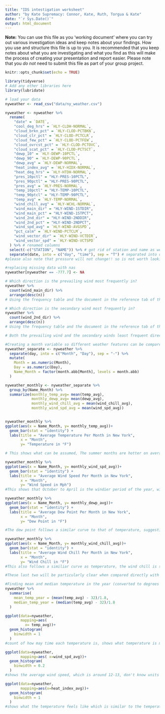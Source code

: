 ```yaml
---
title: "IDS intestigation worksheet"
author: "by Kate Supremacy: Connor, Kate, Ruth, Torgua & Kate"
date: "`r Sys.Date()`"
output: html_document
---
```


**Note:** You can use this file as you 'working document' where you can try out various investigation ideas and keep notes about your findings. How you use and structure this file is up to you. It is recommended that you keep notes about what you are investigating and what you find as this will make the process of creating your presentation and report easier. Please note that you _do not_ need to submit this file as part of your group project.



```r
knitr::opts_chunk$set(echo = TRUE)
```


```r
library(tidyverse)
# Add any other libraries here
library(lubridate)


```


```r
# load your data 
nyweather <- read_csv("data/ny_weather.csv")

nyweather <- nyweather %>%
  rename(
    "date" = `DATE`,
    "cool_deg_hrs" = `HLY-CLDH-NORMAL`,
    "cloud_brkn_pct" = `HLY-CLOD-PCTBKN`,
    "cloud_clr_pct" = `HLY-CLOD-PCTCLR`,
    "cloud_few_pct" = `HLY-CLOD-PCTFEW`,
    "cloud_ovrcst_pct" = `HLY-CLOD-PCTOVC`,
    "cloud_scat_pct" = `HLY-CLOD-PCTSCT`,
    "dewp_10" = `HLY-DEWP-10PCTL`,
    "dewp_90" = `HLY-DEWP-90PCTL`,
    "dewp_avg" = `HLY-DEWP-NORMAL`,
    "heat_index_avg" = `HLY-HIDX-NORMAL`,
    "heat_deg_hrs" = `HLY-HTDH-NORMAL`,
    "pres_10pctl" = "HLY-PRES-10PCTL",
    "pres_90pctl" = "HLY-PRES-90PCTL",
    "pres_avg" = `HLY-PRES-NORMAL`,
    "temp_10pctl" = "HLY-TEMP-10PCTL",
    "temp_90ptcl" = "HLY-TEMP-90PCTL",
    "temp_avg" = `HLY-TEMP-NORMAL`,
    "wind_chill_avg" = `HLY-WCHL-NORMAL`,
    "wind_main_dir" = "HLY-WIND-1STDIR",
    "wind_main_pct" = "HLY-WIND-1STPCT",
    "wind_2nd_dir" = "HLY-WIND-2NDDIR",
    "wind_2nd_pct" = "HLY-WIND-2NDPCT",
    "wind_spd_avg" = `HLY-WIND-AVGSPD`,
    "pct_calm" = `HLY-WIND-PCTCLM`,
    "wind_vector_dir" = `HLY-WIND-VCTDIR`,
    "wind_vector_spd" = `HLY-WIND-VCTSPD`
  ) %>% # renamed columns
  select(-c("STATION", "NAME")) %>% # got rid of station and name as we know these
  separate(date, into = c("day", "time"), sep = "T") # separated into day and time (might want to change variable types)
#please also note that pressure will not change!! so is not worth looking at

#replacing missing data with nas
nyweather[nyweather == -777.7] <- NA
```
```r
# Which direction is the prevailing wind most frequently in? 
nyweather %>%
  count(wind_main_dir) %>%
  arrange(desc(n)) 
# Using the frequency table and the document in the reference tab of the Google doc, the prevailing wind most frequently in the North West direction.

# Which direction is the secondary wind most frequently in?
nyweather %>%
  count(wind_2nd_dir) %>%
  arrange(desc(n))
# Using the frequency table and the document in the reference tab of the Google doc, the secondary wind most frequently in the West direction.

# Both the prevailing wind and the secondary winds least frequent direction is East.

```
```r
#Creating a month variable so different weather features can be compared over the year
nyweather_separate <- nyweather %>% 
  separate(day, into = c("Month", "Day"), sep = "-") %>% 
  mutate(
    Month = as.numeric(Month),
    Day = as.numeric(Day),
    Name_Month = factor(month.abb[Month], levels = month.abb)
  )
```


```r
nyweather_monthly <- nyweather_separate %>% 
  group_by(Name_Month) %>% 
  summarize(monthly_temp_avg= mean(temp_avg),
            monthly_dewp_avg= mean(dewp_avg),
            monthly_wind_chill_avg = mean(wind_chill_avg),
            monthly_wind_spd_avg = mean(wind_spd_avg))

  
nyweather_monthly %>% 
ggplot(aes(x = Name_Month, y= monthly_temp_avg))+
  geom_bar(stat = "identity") +
  labs(title = "Average Temperature Per Month in New York",
       x = "Month",
       y= "Temperature in °F")

# This shows what can be assumed, The summer months are hotter on average than the winter months

nyweather_monthly %>% 
ggplot(aes(x = Name_Month, y= monthly_wind_spd_avg))+
  geom_bar(stat = "identity") +
  labs(title = "Average Wind Speed Per Month in New York",
       x = "Month",
       y= "Wind Speed in Mph")
#This shows that October to April is the windier period of the year, with the summer months having a smaller windspeed. I don't actually know if it's in Miles per Hour but id guess so

nyweather_monthly %>% 
ggplot(aes(x = Name_Month, y= monthly_dewp_avg))+
  geom_bar(stat = "identity") +
  labs(title = "Average Dew Point Per Month in New York",
       x = "Month",
       y= "Dew Point in °F")

#The dew point follows a similar curve to that of temperature, suggesting a relationship between the two, from research the higher the dew point the more humid it feels, long periods of a high dew point implies prolonged humidity.

nyweather_monthly %>% 
ggplot(aes(x = Name_Month, y= monthly_wind_chill_avg))+
  geom_bar(stat = "identity") +
  labs(title = "Average Wind Chill Per Month in New York",
       x = "Month",
       y= "Wind Chill in °F")
#This also follows a similiar curve as temperature, the wind chill is simply the temperature that the wind makes it, so for example in summer the wind chill is not going to be very active so the temperature is very close to the same as the inital recording but in the colder months the wind chill can make the temperature feel 10 degrees colder.

#These last two will be particularly clear when compared directly with the temperature graph as a decent amount of analysis can be derived from the comparison. Such as a large gap between the temperature and the wind chill temperature implies periods of very cold winds.
```

```r
#Finding mean and median temperature in the year (converted to degrees Celsius)
nyweather %>%
  summarise(
    mean_temp_year = (mean(temp_avg) - 32)/1.8,
    median_temp_year = (median(temp_avg) - 32)/1.8
  )
```

```r
ggplot(data=nyweather,
       mapping=aes(
         x= temp_avg))+
  geom_histogram(
    binwidth = 1
  )
#count of how may time each temperature is, shows what temperature is most common, which is around 25c and 70c with temperature in between being similar counts

ggplot(data=nyweather,
       mapping=aes( x=wind_spd_avg))+
  geom_histogram(
    binwidth = 0.2
  )
#shows the average wind speed, which is around 12-13, don't know units xx

ggplot(data=nyweather,
       mapping=aes(x=heat_index_avg))+
  geom_histogram(
    binwidth = 1
  )
#shows what the temperature feels like which is similar to the temperature average

```

